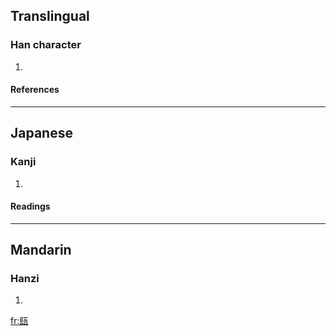 ==Translingual==
===Han character===
{{Han char|rn=98|rad=瓦|as=07|sn=12|four=|canj=尸戈一女弓 (SIMVN)}}
# {{defn|Han|sort=瓦07}}
====References====
{{Han ref|kx=0749.230|dkj=21509|dj=1158.050|hdz=21425.070|uh=74FA|ud=29946}}

----
==Japanese==
===Kanji===
{{ja-kanji|grade=|rs=瓦07}}
# {{defn|Japanese}} 
====Readings====
{{ja-readings|on=[[ちょう]] (chō), [[じょう]] (jō)|kun=[[かめ]] (kame)|nanori=}}

----
==Mandarin==
===Hanzi===
{{cmn-hanzi|pin=[[cháng]] (chang2)|wg=ch'ang<sup>2</sup>}}
# {{defn|Mandarin}}

[[fr:瓺]]